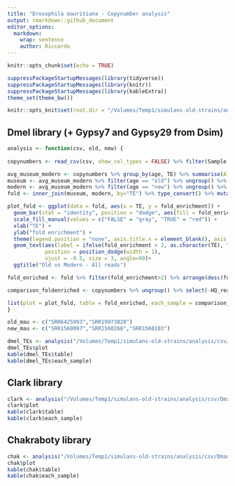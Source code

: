 ```yaml
---
title: "Drosophila mauritiana - Copynumber analysis"
output: rmarkdown::github_document
editor_options: 
  markdown: 
    wrap: sentence
    author: Riccardo
---
```


```r
knitr::opts_chunk$set(echo = TRUE)
```

```r
suppressPackageStartupMessages(library(tidyverse))
suppressPackageStartupMessages(library(knitr))
suppressPackageStartupMessages(library(kableExtra))
theme_set(theme_bw())

knitr::opts_knit$set(root.dir = "/Volumes/Temp1/simulans-old-strains/analysis/plots")
```

## Dmel library (+ Gypsy7 and Gypsy29 from Dsim)

```r
analysis <- function(csv, old, new) {
  
copynumbers <- read_csv(csv, show_col_types = FALSE) %>% filter(Sample!="Sample") %>% type_convert() %>% mutate(age = ifelse(Sample %in% old, "old", "new"))

avg_museum_modern <- copynumbers %>% group_by(age, TE) %>% summarise(All_reads=mean(All_reads))
museum <- avg_museum_modern %>% filter(age == "old") %>% ungroup() %>% select(TE, All_reads) %>% rename(old_cn = All_reads)
modern <- avg_museum_modern %>% filter(age == "new") %>% ungroup() %>% select(TE, All_reads) %>% rename(new_cn = All_reads)
fold <- inner_join(museum, modern, by="TE") %>% type_convert() %>% mutate(fold_enrichment = new_cn/old_cn) %>% filter(new_cn > 2)

plot_fold <- ggplot(data = fold, aes(x = TE, y = fold_enrichment)) +
  geom_bar(stat = "identity", position = "dodge", aes(fill = fold_enrichment > 2)) +
  scale_fill_manual(values = c("FALSE" = "gray", "TRUE" = "red")) +
  xlab("TE") +
  ylab("fold enrichment") +
  theme(legend.position = "none", axis.title.x = element_blank(), axis.text.x = element_blank()) +
  geom_text(aes(label = ifelse(fold_enrichment > 2, as.character(TE), "")), 
            position = position_dodge(width = 1),
            vjust = -0.5, size = 3, angle=90)+
  ggtitle("Old vs Modern - All reads")

fold_enriched <- fold %>% filter(fold_enrichment>2) %>% arrange(desc(fold_enrichment))

comparison_foldenriched <- copynumbers %>% ungroup() %>% select(-HQ_reads, -age) %>% pivot_wider(names_from = Sample, values_from = All_reads) %>% filter(TE %in% fold_enriched$TE)# %>% inner_join(fold_enriched, by="fold_enrichment")

list(plot = plot_fold, table = fold_enriched, each_sample = comparison_foldenriched)
}
```

```r
old_mau <- c("SRR6425993","SRR19973828")
new_mau <- c("SRR1560097","SRR1560268","SRR1560103")
```

```r
dmel_TEs <- analysis("/Volumes/Temp1/simulans-old-strains/analysis/csv/Dmau/dmel_TEs/Dmau-dmel_TEs.csv", old_mau, new_mau)
dmel_TEs$plot
kable(dmel_TEs$table)
kable(dmel_TEs$each_sample)
```

## Clark library

```r
clark <- analysis("/Volumes/Temp1/simulans-old-strains/analysis/csv/Dmau/clark/Dmau-clark.csv", old_mau, new_mau)
clark$plot
kable(clark$table)
kable(clark$each_sample)
```


## Chakraboty library

```r
chak <- analysis("/Volumes/Temp1/simulans-old-strains/analysis/csv/Dmau/chakraboty/Dmau-chak.csv", old_mau, new_mau)
chak$plot
kable(chak$table)
kable(chak$each_sample)
```

